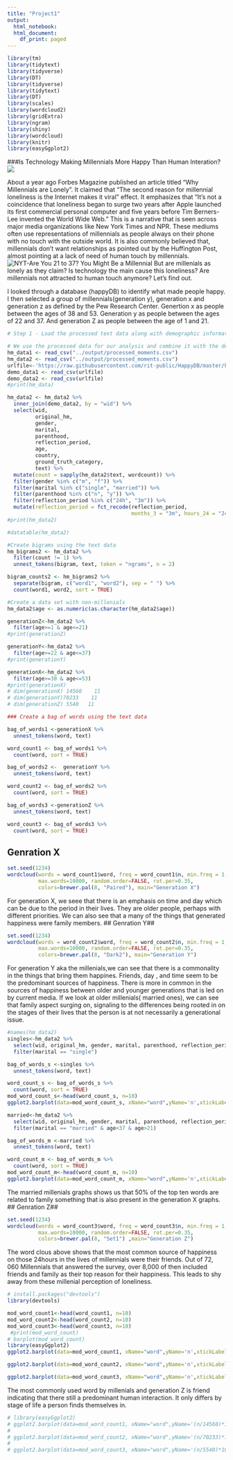 ```yaml
---
title: "Project1"
output:
  html_notebook: 
  html_document:
    df_print: paged
---
```



```r
library(tm)
library(tidytext)
library(tidyverse)
library(DT)
library(tidyverse)
library(tidytext)
library(DT)
library(scales)
library(wordcloud2)
library(gridExtra)
library(ngram)
library(shiny) 
library(wordcloud)
library(knitr)
library(easyGgplot2)
```

###Is Technology Making Millennials More Happy Than Human Interation?
 ![](happytech.jpg)
 

About a year ago Forbes Magazine published an article titled “Why Millennials are Lonely".  It claimed that “The second reason for millennial loneliness is the Internet makes it viral” effect. It emphasizes that “It’s not a coincidence that loneliness began to surge two years after Apple launched its first commercial personal computer and five years before Tim Berners-Lee invented the World Wide Web.”  This is a narrative that is seen across major media organizations like New York Times and NPR. These mediums often use representations of millennials as people always on their phone with no touch with the outside world. It is also commonly believed that, millennials don’t want relationships as pointed out by the Huffington Post, almost pointing at a lack of need of human touch by millennials. ![NYT-Are You 21 to 37? You Might Be a Millennial](millenial.jpg) But are millenials as lonely as they claim? Is technology the main cause this loneliness? Are millennials not attracted to human touch anymore? Let’s find out. 

I looked through a database (happyDB) to identify what made people happy. I then selected a group of millennials(generation y), generation x and generation z as defined by the Pew Research Center. Genertion x as people between the ages of 38 and 53. Generation y as people between the ages of 22 and 37. And generation Z as people between the age of 1 and 21. 

```r
# Step 1 - Load the processed text data along with demographic information on contributors

# We use the processed data for our analysis and combine it with the demographic information available.
hm_data1 <- read_csv("../output/processed_moments.csv")
hm_data2 <- read_csv("../output/processed_moments.csv")
urlfile<-'https://raw.githubusercontent.com/rit-public/HappyDB/master/happydb/data/demographic.csv'
demo_data1 <- read_csv(urlfile)
demo_data2 <- read_csv(urlfile)
#print(hm_data)
```

```r

hm_data2 <- hm_data2 %>%
  inner_join(demo_data2, by = "wid") %>%
  select(wid,
         original_hm,
         gender, 
         marital, 
         parenthood,
         reflection_period,
         age, 
         country, 
         ground_truth_category, 
         text) %>%
  mutate(count = sapply(hm_data2$text, wordcount)) %>%
  filter(gender %in% c("m", "f")) %>%
  filter(marital %in% c("single", "married")) %>%
  filter(parenthood %in% c("n", "y")) %>%
  filter(reflection_period %in% c("24h", "3m")) %>%
  mutate(reflection_period = fct_recode(reflection_period, 
                                        months_3 = "3m", hours_24 = "24h"))
#print(hm_data2)
```



```r
#datatable(hm_data2)
```


```r
#Create bigrams using the text data
hm_bigrams2 <- hm_data2 %>%
  filter(count != 1) %>%
  unnest_tokens(bigram, text, token = "ngrams", n = 2)

bigram_counts2 <- hm_bigrams2 %>%
  separate(bigram, c("word1", "word2"), sep = " ") %>%
  count(word1, word2, sort = TRUE)
```

```r
#Create a data set with non-millenials
hm_data2$age <- as.numeric(as.character(hm_data2$age))

generationZ<-hm_data2 %>% 
  filter(age>=1 & age<=21) 
#print(generationZ)

generationY<-hm_data2 %>% 
  filter(age>=22 & age<=37)
#print(generationY)

generationX<-hm_data2 %>% 
  filter(age>=38 & age<=53) 
#print(generationX)
# dim(generationX) 14560    11
# dim(generationY)70233    11
# dim(generationZ) 5540   11
```




```r
### Create a bag of words using the text data

bag_of_words1 <-generationX %>%
  unnest_tokens(word, text)

word_count1 <- bag_of_words1 %>%
  count(word, sort = TRUE)

bag_of_words2 <-  generationY %>%
  unnest_tokens(word, text)

word_count2 <- bag_of_words2 %>%
  count(word, sort = TRUE)

bag_of_words3 <-generationZ %>%
  unnest_tokens(word, text)

word_count3 <- bag_of_words3 %>%
  count(word, sort = TRUE)
```
## Genration X##
```r
set.seed(1234)
wordcloud(words = word_count1$word, freq = word_count1$n, min.freq = 1,
          max.words=10000, random.order=FALSE, rot.per=0.35, 
          colors=brewer.pal(8, "Paired"), main="Generation X")
```
For generation X, we seee that there is an emphasis on time and day which can be due to the period in their lives. They are older people, perhaps with different priorities. We can also see that a many of the things that generated happiness were family members. 
## Genration Y##
```r
set.seed(1234)
wordcloud(words = word_count2$word, freq = word_count2$n, min.freq = 1,
          max.words=10000, random.order=FALSE, rot.per=0.35, 
          colors=brewer.pal(8, "Dark2"), main="Generation Y")
```
For generation Y aka the millenials,we can see that there is a commonality in the things that bring them happines. Friends, day , and time seem to be the predominant sources of happiness. There is more in common in the sources of happiness between older and younger generations that is led on by current media. If we look at older millenials( married ones), we can see that family aspect surging on, signaling to the differences being rooted in on the stages of their lives that the person is at not necessarily a generational issue. 

```r
#names(hm_data2)
singles<-hm_data2 %>% 
  select(wid, original_hm, gender, marital, parenthood, reflection_period, age, country, ground_truth_category, text, count) %>%
  filter(marital == "single")

bag_of_words_s <-singles %>%
  unnest_tokens(word, text)

word_count_s <- bag_of_words_s %>%
  count(word, sort = TRUE)
mod_word_count_s<-head(word_count_s, n=10)
ggplot2.barplot(data=mod_word_count_s, xName="word",yName='n',xtickLabelRotation=90,backgroundColor="green", fill='green',color="blue", ytitle="Frequency", xtitle="Words", mainTitle="What Makes Single Millenials Happy")

married<-hm_data2 %>% 
  select(wid, original_hm, gender, marital, parenthood, reflection_period, age, country, ground_truth_category, text, count) %>%
  filter(marital == "married" & age<37 & age>21)

bag_of_words_m <-married %>%
  unnest_tokens(word, text)

word_count_m <- bag_of_words_m %>%
  count(word, sort = TRUE)
mod_word_count_m<-head(word_count_m, n=10)
ggplot2.barplot(data=mod_word_count_m, xName="word",yName='n',xtickLabelRotation=90,backgroundColor="yellow", fill='yellow',color="blue", ytitle="Frequency", xtitle="Words", mainTitle="What Makes Married Millenials Happy")

```
The married millenials graphs shows us that 50% of the top ten words are related to family  something that is also present in the generation X graphs.  
## Genration Z##  
```r
set.seed(1234)
wordcloud(words = word_count3$word, freq = word_count3$n, min.freq = 1,
          max.words=10000, random.order=FALSE, rot.per=0.35, 
          colors=brewer.pal(8, "Set1") ,main="Generation Z")

```
The word clous above shows that the most common source of happiness on those 24hours in the lives of millennials were their friends. Out of 72, 060 Millennials that answered the survey, over 8,000 of then included friends and family as their top reason for their happiness. This leads to shy away from these millenial perception of loneliness. 
```r
# install.packages("devtools")
library(devtools)

mod_word_count1<-head(word_count1, n=10)
mod_word_count2<-head(word_count2, n=10)
mod_word_count3<-head(word_count3, n=10)
 #print(mod_word_count)
# barplot(mod_word_count)
library(easyGgplot2)
ggplot2.barplot(data=mod_word_count1, xName="word",yName='n',xtickLabelRotation=90,backgroundColor="lightyellow", fill='green',color="blue", ytitle="Frequency", xtitle="Words", mainTitle="Top 10 Words Used by Generation X")

ggplot2.barplot(data=mod_word_count2, xName="word",yName='n',xtickLabelRotation=90,backgroundColor="lightblue", fill='green',color="blue", ytitle="Frequency", xtitle="Words", mainTitle="Top 10 Words Used by Generation Y (Millenials)")

ggplot2.barplot(data=mod_word_count3, xName="word",yName='n',xtickLabelRotation=90,backgroundColor="lightpink", fill='green',color="blue", ytitle="Frequency", xtitle="Words", mainTitle="Top 10 Words Used by Generation Z")

```
  The most commonly used word by millenials and generation Z is friend indicating that there still a predominant human interaction.  It only differs by stage of life a person finds themselves in. 

```r
# library(easyGgplot2)
# ggplot2.barplot(data=mod_word_count1, xName="word",yName='(n/14560)*100',xtickLabelRotation=90,backgroundColor="lightyellow", fill='green',color="blue", ytitle="Percentage", xtitle="Words", mainTitle="Top 10 Words Used by Generation X")
# 
# ggplot2.barplot(data=mod_word_count2, xName="word",yName='(n/70233)*100',xtickLabelRotation=90,backgroundColor="lightblue", fill='green',color="blue", ytitle="Percentage", xtitle="Words", mainTitle="Top 10 Words Used by Generation Y (Millenials)")
# 
# ggplot2.barplot(data=mod_word_count3, xName="word",yName='(n/5540)*100',xtickLabelRotation=90,backgroundColor="lightpink", fill='green',color="blue", ytitle="Percentage", xtitle="Words", mainTitle="Top 10 Words Used by Generation Z")

```

